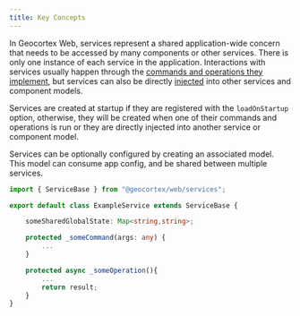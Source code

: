 ```yaml
---
title: Key Concepts
---
```


In Geocortex Web, services represent a shared application-wide concern that needs to be accessed by many components or other services. There is only one instance of each service in the application. Interactions with services usually happen through the [commands and operations they implement](usecases-implement-command-operation.mdx#implement-the-custom-command-and-operation), but services can also be directly [injected](sdk-service-injection.mdx) into other services and component models.

<!-- TODO-API: Add a link out to the services API
:::tip
Geocortex Web has many [built-in services](api-services.mdx).
:::
-->

Services are created at startup if they are registered with the `loadOnStartup` option, otherwise, they will be created when one of their commands and operations is run or they are directly injected into another service or component model.

Services can be optionally configured by creating an associated model. This model can consume app config, and be shared between multiple services.

```ts
import { ServiceBase } from "@geocortex/web/services";

export default class ExampleService extends ServiceBase {

    someSharedGlobalState: Map<string,string>;

    protected _someCommand(args: any) {
        ...
    }

    protected async _someOperation(){
        ...
        return result;
    }
}
```
